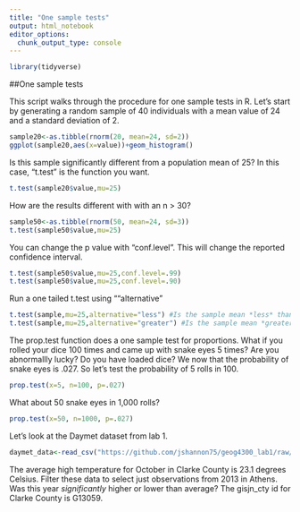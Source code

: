 ```yaml
---
title: "One sample tests"
output: html_notebook
editor_options: 
  chunk_output_type: console
---
```


```r
library(tidyverse)
```


##One sample tests

This script walks through the procedure for one sample tests in R. Let's start by generating a random sample of 40 individuals with a mean value of 24 and a standard deviation of 2. 

```r
sample20<-as.tibble(rnorm(20, mean=24, sd=2))
ggplot(sample20,aes(x=value))+geom_histogram()
```

Is this sample significantly different from a population mean of 25? In this case, "t.test" is the function you want.

```r
t.test(sample20$value,mu=25)
```

How are the results different with with an n > 30? 

```r
sample50<-as.tibble(rnorm(50, mean=24, sd=3))
t.test(sample50$value,mu=25)
```

You can change the p value with "conf.level". This will change the reported confidence interval.
```r
t.test(sample50$value,mu=25,conf.level=.99)
t.test(sample50$value,mu=25,conf.level=.90)
```

Run a one tailed t.test using ""alternative"
```r
t.test(sample,mu=25,alternative="less") #Is the sample mean *less* than 25?
t.test(sample,mu=25,alternative="greater") #Is the sample mean *greater* than 25?
```

The prop.test function does a one sample test for proportions. What if you rolled your dice 100 times and came up with snake eyes 5 times? Are you abnormallly lucky? Do you have loaded dice? We now that the probability of snake eyes is .027. So let's test the probability of 5 rolls in 100.
```r
prop.test(x=5, n=100, p=.027)
```

What about 50 snake eyes in 1,000 rolls?
```r
prop.test(x=50, n=1000, p=.027)
```

Let's look at the Daymet dataset from lab 1.
```r
daymet_data<-read_csv("https://github.com/jshannon75/geog4300_lab1/raw/master/Daymet_Cty_Summary_2005_2015.csv")
```

The average high temperature for October in Clarke County is 23.1 degrees Celsius. Filter these data to select just observations from 2013 in Athens. Was this year *significantly* higher or lower than average? The gisjn_cty id for Clarke County is G13059.